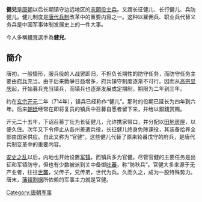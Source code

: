 {{unreferenced|time=2013-08-11T01:27:34+00:00}}
{{about|唐朝制度|日本制度|健兒 (日本)}}
'''健兒'''是[[唐朝|唐朝]]以后长期镇守边远地区的[[志願役|志願役]][[士兵|士兵]]。又謂长征健儿、长行健儿、兵防健儿。健儿制度是[[唐代兵制|唐代兵制]]改革中的重要内容之一。这种以雇佣兵、职业兵代替义务兵是中国军事体制发展史上的一件大事。

今人多稱[[体育运动|體育]]選手為'''健兒'''。

==簡介==
唐初，一般情形，服兵役的人战罢即归，不担负长期性的防守任务，而防守任务主要由[[府兵|府兵]]充当。由于后来戰爭日益增多，府兵镇守制度逐渐不可行。因而从[[唐高宗|高宗]][[显庆|显庆]]起，开始募兵充当镇兵，而镇兵也逐渐发展成定期制，期限为二年到三年。

约在[[唐玄宗|玄宗]][[开元|开元]]二年（714年），镇兵已经称作“健儿”。那时的役期已延长为四年到六年。后来[[朝廷|朝廷]]经常在即将复员的镇兵中召募自愿者留下来，并给以銀錢赏赐。

开元二十五年，下诏召募丁壮为长征健儿，允许携家带口，并分配以[[田地|田地]][[房屋|房屋]]，以便久住。次年又下令停止从各州差遣兵役，长征健儿终身免除课役，其装备给养全部由国家供应。自此又称为“官健”。这些健儿代替了原来轮番戊守的府兵，是唐代兵制变革中的重要内容。

[[安史之乱|安史之乱]]以后，内地也开始设置[[藩鎮|军镇]]，而镇兵多为官健。尽管官健的主要任务是出征和军镇防守，但也有少数被派到关中备御[[吐蕃|吐蕃]]，称“防秋兵”。官健大多来源于无产业者，往往[[世襲|世襲]]，父传子，兄传弟，世代为兵。久而久之，成为一股特殊势力。唐末，[[藩镇割据|藩镇割据]]所依赖的军事主力就是官健。

[[Category:唐朝军事|Category:唐朝军事]]